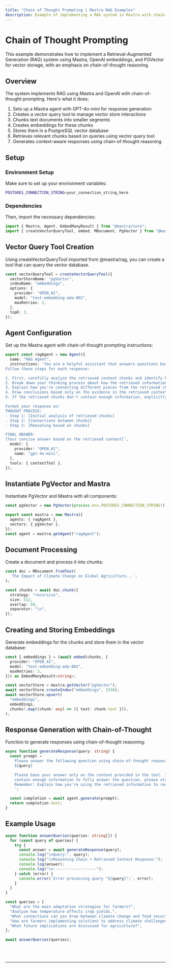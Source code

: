 ```yaml
---
title: "Chain of Thought Prompting | Mastra RAG Examples"
description: Example of implementing a RAG system in Mastra with chain-of-thought reasoning using OpenAI and PGVector.
---
```



# Chain of Thought Prompting

This example demonstrates how to implement a Retrieval-Augmented Generation (RAG) system using Mastra, OpenAI embeddings, and PGVector for vector storage, with an emphasis on chain-of-thought reasoning.

## Overview

The system implements RAG using Mastra and OpenAI with chain-of-thought prompting. Here's what it does:

1. Sets up a Mastra agent with GPT-4o-mini for response generation
2. Creates a vector query tool to manage vector store interactions
3. Chunks text documents into smaller segments
4. Creates embeddings for these chunks
5. Stores them in a PostgreSQL vector database
6. Retrieves relevant chunks based on queries using vector query tool
7. Generates context-aware responses using chain-of-thought reasoning

## Setup

### Environment Setup

Make sure to set up your environment variables:

```bash filename=".env"
POSTGRES_CONNECTION_STRING=your_connection_string_here
```

### Dependencies

Then, import the necessary dependencies:

```typescript copy showLineNumbers filename="src/mastra/index.ts"
import { Mastra, Agent, EmbedManyResult } from "@mastra/core";
import { createVectorQueryTool, embed, MDocument, PgVector } from "@mastra/rag";
```

## Vector Query Tool Creation

Using createVectorQueryTool imported from @mastra/rag, you can create a tool that can query the vector database.

```typescript copy showLineNumbers{4} filename="src/mastra/index.ts"
const vectorQueryTool = createVectorQueryTool({
  vectorStoreName: "pgVector",
  indexName: "embeddings",
  options: {
    provider: "OPEN_AI",
    model: "text-embedding-ada-002",
    maxRetries: 3,
  },
  topK: 3,
});
```

## Agent Configuration

Set up the Mastra agent with chain-of-thought prompting instructions:

```typescript copy showLineNumbers{15} filename="src/mastra/index.ts"
export const ragAgent = new Agent({
  name: "RAG Agent",
  instructions: `You are a helpful assistant that answers questions based on the provided context.
Follow these steps for each response:

1. First, carefully analyze the retrieved context chunks and identify key information.
2. Break down your thinking process about how the retrieved information relates to the query.
3. Explain how you're connecting different pieces from the retrieved chunks.
4. Draw conclusions based only on the evidence in the retrieved context.
5. If the retrieved chunks don't contain enough information, explicitly state what's missing.

Format your response as:
THOUGHT PROCESS:
- Step 1: [Initial analysis of retrieved chunks]
- Step 2: [Connections between chunks]
- Step 3: [Reasoning based on chunks]

FINAL ANSWER:
[Your concise answer based on the retrieved context]`,
  model: {
    provider: "OPEN_AI",
    name: "gpt-4o-mini",
  },
  tools: { contextTool },
});
```

## Instantiate PgVector and Mastra

Instantiate PgVector and Mastra with all components:

```typescript copy showLineNumbers{41} filename="src/mastra/index.ts"
const pgVector = new PgVector(process.env.POSTGRES_CONNECTION_STRING!);

export const mastra = new Mastra({
  agents: { ragAgent },
  vectors: { pgVector },
});
const agent = mastra.getAgent("ragAgent");
```

## Document Processing

Create a document and process it into chunks:

```typescript copy showLineNumbers{49} filename="src/mastra/index.ts"
const doc = MDocument.fromText(
  `The Impact of Climate Change on Global Agriculture...`,
);

const chunks = await doc.chunk({
  strategy: "recursive",
  size: 512,
  overlap: 50,
  separator: "\n",
});
```

## Creating and Storing Embeddings

Generate embeddings for the chunks and store them in the vector database:

```typescript copy showLineNumbers{58} filename="src/mastra/index.ts"
const { embeddings } = (await embed(chunks, {
  provider: "OPEN_AI",
  model: "text-embedding-ada-002",
  maxRetries: 3,
})) as EmbedManyResult<string>;

const vectorStore = mastra.getVector("pgVector");
await vectorStore.createIndex("embeddings", 1536);
await vectorStore.upsert(
  "embeddings",
  embeddings,
  chunks?.map((chunk: any) => ({ text: chunk.text })),
);
```

## Response Generation with Chain-of-Thought

Function to generate responses using chain-of-thought reasoning:

```typescript copy showLineNumbers{72} filename="src/mastra/index.ts"
async function generateResponse(query: string) {
  const prompt = `
    Please answer the following question using chain-of-thought reasoning:
    ${query}

    Please base your answer only on the context provided in the tool. If the context doesn't 
    contain enough information to fully answer the question, please state that explicitly.
    Remember: Explain how you're using the retrieved information to reach your conclusions.
    `;

  const completion = await agent.generate(prompt);
  return completion.text;
}
```

## Example Usage

```typescript copy showLineNumbers{86} filename="src/mastra/index.ts"
async function answerQueries(queries: string[]) {
  for (const query of queries) {
    try {
      const answer = await generateResponse(query);
      console.log("\nQuery:", query);
      console.log("\nReasoning Chain + Retrieved Context Response:");
      console.log(answer);
      console.log("\n-------------------");
    } catch (error) {
      console.error(`Error processing query "${query}":`, error);
    }
  }
}

const queries = [
  "What are the main adaptation strategies for farmers?",
  "Analyze how temperature affects crop yields.",
  "What connections can you draw between climate change and food security?",
  "How are farmers implementing solutions to address climate challenges?",
  "What future implications are discussed for agriculture?",
];

await answerQueries(queries);
```

<br />
<br />
<hr className="dark:border-[#404040] border-gray-300" />
<br />
<br />
<GithubLink
  link={
    "https://github.com/mastra-ai/mastra/blob/main/examples/basics/rag/cot-rag"
  }
/>
